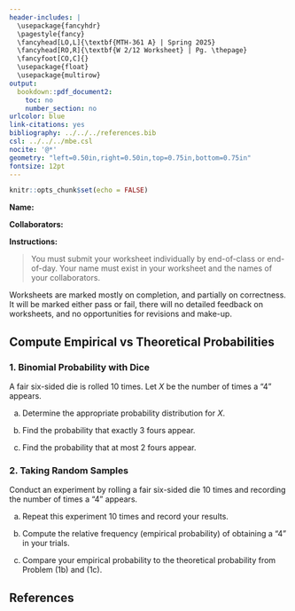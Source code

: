 ---
header-includes: |
  \usepackage{fancyhdr}
  \pagestyle{fancy}
  \fancyhead[LO,L]{\textbf{MTH-361 A} | Spring 2025}
  \fancyhead[RO,R]{\textbf{W 2/12 Worksheet} | Pg. \thepage}
  \fancyfoot[CO,C]{}
  \usepackage{float}
  \usepackage{multirow}
output:
  bookdown::pdf_document2:
    toc: no
    number_section: no
urlcolor: blue
link-citations: yes
bibliography: ../../../references.bib
csl: ../../../mbe.csl
nocite: '@*'
geometry: "left=0.50in,right=0.50in,top=0.75in,bottom=0.75in"
fontsize: 12pt
---

```{r setup, include=FALSE}
knitr::opts_chunk$set(echo = FALSE)
```

**Name:**

**Collaborators:**

\noindent\rule{\textwidth}{1pt}
**Instructions:** 

> You must submit your worksheet individually by end-of-class or end-of-day. Your name must exist in your worksheet and the names of your collaborators.

Worksheets are marked mostly on completion, and partially on correctness. It will be marked either pass or fail, there will no detailed feedback on worksheets, and no opportunities for revisions and make-up.
\noindent\rule{\textwidth}{1pt}

## Compute Empirical vs Theoretical Probabilities

### 1. Binomial Probability with Dice

A fair six-sided die is rolled 10 times. Let $X$ be the number of times a "4" appears.

a. Determine the appropriate probability distribution for $X$.
\vfill

b. Find the probability that exactly 3 fours appear.
\vfill

c. Find the probability that at most 2 fours appear.
\vfill

\newpage

### 2. Taking Random Samples

Conduct an experiment by rolling a fair six-sided die 10 times and recording the number of times a "4" appears.

a. Repeat this experiment 10 times and record your results.
\vfill

b. Compute the relative frequency (empirical probability) of obtaining a "4" in your trials.
\vfill

c. Compare your empirical probability to the theoretical probability from Problem (1b) and (1c).
\vfill

## **References**

::: {#refs}
:::
